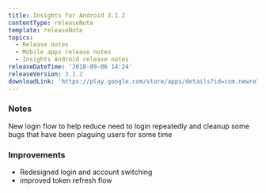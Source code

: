 ```yaml
---
title: Insights for Android 3.1.2
contentType: releaseNote
template: releaseNote
topics:
  - Release notes
  - Mobile apps release notes
  - Insights Android release notes
releaseDateTime: '2018-09-06 14:24'
releaseVersion: 3.1.2
downloadLink: 'https://play.google.com/store/apps/details?id=com.newrelic.insights&hl=en_US'
---
```


### Notes

New login flow to help reduce need to login repeatedly and cleanup some bugs that have been plaguing users for some time

### Improvements

* Redesigned login and account switching
* improved token refresh flow

